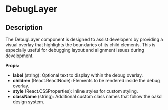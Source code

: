 
<Meta of={meta} />

# DebugLayer

<Primary />

<Controls />

## Description

The DebugLayer component is designed to assist developers by providing a visual overlay that highlights the boundaries of its child elements. This is especially useful for debugging layout and alignment issues during development.

**Props:**

- **label** (string): Optional text to display within the debug overlay.
- **children** (React.ReactNode): Elements to be rendered inside the debug overlay.
- **style** (React.CSSProperties): Inline styles for custom styling.
- **className** (string): Additional custom class names that follow the oakd design system.

<Stories />
